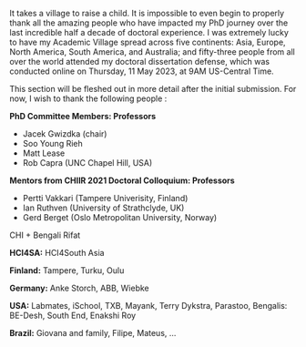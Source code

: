 It takes a village to raise a child.
It is impossible to even begin to properly thank all the amazing people who have impacted my PhD journey over the last incredible half a decade of doctoral experience.
I was extremely lucky to have my Academic Village spread across five continents: Asia, Europe, North America, South America, and Australia; and fifty-three people from all over the world attended my doctoral dissertation defense, which was conducted online on Thursday, 11 May 2023, at 9AM US-Central Time.

This section will be fleshed out in more detail after the initial submission. For now, I wish to thank the following people :

**PhD Committee Members: Professors **

- Jacek Gwizdka (chair)
- Soo Young Rieh
- Matt Lease
- Rob Capra (UNC Chapel Hill, USA)

**Mentors from CHIIR 2021 Doctoral Colloquium: Professors**

- Pertti Vakkari (Tampere Univerisity, Finland)
- Ian Ruthven (University of Strathclyde, UK)
- Gerd Berget (Oslo Metropolitan University, Norway)

CHI + Bengali
Rifat

**HCI4SA:** HCI4South Asia

**Finland:** Tampere, Turku, Oulu

**Germany:** 
Anke Storch, ABB, Wiebke

**USA:**
Labmates, iSchool, TXB, Mayank, Terry Dykstra, Parastoo, 
Bengalis: BE-Desh, South End, Enakshi Roy

**Brazil:**
Giovana and family, Filipe, Mateus, ...

<!-- 

TBD.


Similar to David Maxwell's thesis (https://www.dmax.scot).



This section will be fleshed out in more detail after the initial committee-submission on Feb 27, 2023. 
For now, I wish to thank the following people and organizations (in no particular order):

- Jacek Gwizdka
- Soo Young Rieh + Funding
- Committee Members
- HEB
- Finland people
- Slovenia People
- Germany People
  - Anke, Xiaofei, Michael, Hema, Himanshu, Ambika, Hardik...
- India People
- UK People
- USA People
- HCI4SouthAsia People
- ASIST People
- CHIIR People + Conferences
- UT Graduate School Funding
- SALPilot Study People
- I303 People
- DAAD
- ABB
- iSchool Doc Colleagues
- Labmates, Officemates
- LinkedIn people
- Twitter people:
  - Jason Baldridge


A living (and breathing) version of this acknlwoedgement page is available at the online website for my thesis: 

https://nilavra.github.io/phd



For now, I wish to thank the following people and organisations (in no particular order):

- Jacek Gwizdka
- Soo Young Rieh + Funding
- Committee Members
- HEB
- Finland people
- Slovenia People
- Germany People
- India People
- UK People
- USA People
- HCI4SouthAsia
- ASIST
- CHIIR
- UT Graduate School Funding
- SALPilot Study
- I303 People

-->


<!-- 

Original template:

This is where you will normally thank your advisor, colleagues, family and friends, as well as funding and institutional support. In our case, we will give our praises to the people who developed the ideas and tools that allow us to push open science a little step forward by writing plain-text, transparent, and reproducible theses in R Markdown.

We must be grateful to John Gruber for inventing the original version of Markdown, to John MacFarlane for creating Pandoc (<http://pandoc.org>) which converts Markdown to a large number of output formats, and to Yihui Xie for creating `knitr` which introduced R Markdown as a way of embedding code in Markdown documents, and `bookdown` which added tools for technical and longer-form writing.

Special thanks to [Chester Ismay](http://chester.rbind.io), who created the `thesisdown` package that helped many a PhD student write their theses in R Markdown. And a very special thanks to John McManigle, whose adaption of Sam Evans' adaptation of Keith Gillow's original maths template for writing an Oxford University DPhil thesis in LaTeX provided the template that I in turn adapted for R Markdown.

Finally, profuse thanks to JJ Allaire, the founder and CEO of [RStudio](http://rstudio.com), and Hadley Wickham, the mastermind of the tidyverse without whom we'd all just given up and done data science in Python instead. Thanks for making data science easier, more accessible, and more fun for us all.

\begin{flushright}
Ulrik Lyngs \\
Linacre College, Oxford \\
2 December 2018
\end{flushright} 

-->
